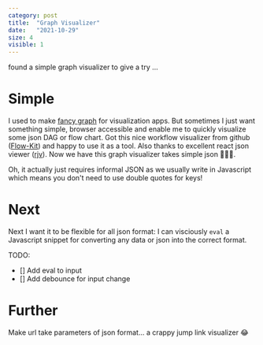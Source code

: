 ```yaml
---
category: post
title:  "Graph Visualizer"
date:   "2021-10-29"
size: 4
visible: 1
---
```



found a simple graph visualizer to give a try ...

# Simple
I used to make [fancy graph](https://drive.google.com/file/d/12ku-mqtJtsGfC8rbUQUMC2GTXgjWDHhl/view?usp=sharing) for visualization apps. But sometimes I just want something simple, browser accessible and enable me to quickly visualize some json DAG or flow chart. Got this nice workflow visualizer from github ([Flow-Kit](https://github.com/d-band/flow-kit)) and happy to use it as a tool. Also thanks to excellent react json viewer ([rjv](https://github.com/mac-s-g/react-json-view)). Now we have this graph visualizer takes simple json 🎉🎉🎉.


<FlowVis/>

Oh, it actually just requires informal JSON as we usually write in Javascript which means you don't need to use double quotes for keys!

# Next
Next I want it to be flexible for all json format: I can visciously `eval` a Javascript snippet for converting any data or json into the correct format.

TODO:
- [] Add eval to input
- [] Add debounce for input change

# Further
Make url take parameters of json format... a crappy jump link visualizer 😂

